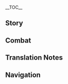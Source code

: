 {{CharacterTabs}}
{{LanguageTabs}}
__TOC__
==Story==
{{VO/Story
|character           = Arataki Itto
|language            = ja
|name                = 荒瀧一斗

|vo_01_01_title      = 初めまして…
|vo_01_01_subtitle   = Hello
|vo_01_01_file       = VO_{language}{character} Hello.ogg
|vo_01_01_tx         = 荒瀧派の親分として、俺様の名はすでに四方に知れ渡ってる。「荒瀧・唯我独尊・一斗」、「荒瀧・土俵鬼王・一斗」、「荒瀧・鬼族の誇り・一斗」、「荒瀧・オニカブトムシ剣闘士・一斗」、「荒瀧・札遊びの王・一斗」、「荒瀧・負けてもいいが負けを認めぬ漢の中の漢・一斗」…これらはすべて俺様の通り名だ。どれか好きなのを選んで呼んでくれて構わねぇぜ。遠慮すんな、ハッハッハッハッ。
|vo_01_01_rm         = Arataki-ha no oyabun toshite, ore-sama no na wa sude ni shihou ni shirewatatteru. "Arataki - Yuigadokuson - Itto", "Arataki - Dohyou Kiou - Itto", "Arataki - Onizoku no Hokori - Itto", "Arataki - Onikabutomushi Kentoushi - Itto", "Arataki - Fuda-asobi no Ou - Itto", "Arataki - Makete mo Ii ga Make wo Mitomenu Otoko no Naka no Otoko - Itto"... Korera wa subete ore-sama no toorina da. Dore ka suki na no wo yonde kurete kamawanee ze. Enryo sun na, hahhahhahha'.
|vo_02_01_title      = 世間話・登場
|vo_02_01_subtitle   = Chat: Itto's Here
|vo_02_01_file       = VO_{language}{character} Chat - Itto's Here.ogg
|vo_02_01_tx         = 荒瀧・天下第一・一斗、ここに参上！ガーッハッハッハッ…ゴホッゴホゴホッ…
|vo_02_01_rm         = Arataki - Tenka Daiichi - Itto, koko ni sanjou! Gaahhahhahha'... gohoggohogoho'...
|vo_02_02_title      = 世間話・菓子
|vo_02_02_subtitle   = Chat: Snacks
|vo_02_02_file       = VO_{language}{character} Chat - Snacks.ogg
|vo_02_02_tx         = 簡単に手にできるものに、意味なんざねぇ！俺様は菓子一つでさえモラを使わず、正々堂々と勝ち取ってくるのさ！
|vo_02_02_rm         = Kantan ni te ni dekiru mono ni, imi nanza nee! Ore-sama wa kashi hitotsu de sae Mora wo tsukawazu, seiseidoudou to kachitottekuru no sa!
|vo_02_03_title      = 世間話・虫相撲
|vo_02_03_subtitle   = Chat: Beetle Fighting
|vo_02_03_file       = VO_{language}{character} Chat - Beetle Fighting.ogg
|vo_02_03_tx         = 虫相撲をなめるんじゃねぇ！汗と涙の一騎打ちを乗り越え、自らを強くする…これぞ人生ってもんよ！
|vo_02_03_rm         = Mushizumou wo nameru n janee! Ase to namida no ikkiuchi wo norikoe, mizukara wo tsuyoku suru... Korezo jinsei tte mon yo!
|vo_03_01_title      = 雨の日…
|vo_03_01_subtitle   = When It Rains
|vo_03_01_file       = VO_{language}{character} When It Rains.ogg
|vo_03_01_tx         = 漢は傘なんかささねぇ…って、こりゃ大降りすぎんだろ！はやく、早く傘させ傘ッ！
|vo_03_01_rm         = Otoko wa kasa nanka sasanee... tte, korya ooburisugi ndaro! Hayaku, hayaku kasa sase kasa'!
|vo_03_02_title      = 雷の日…
|vo_03_02_subtitle   = When Thunder Strikes
|vo_03_02_file       = VO_{language}{character} When Thunder Strikes.ogg
|vo_03_02_tx         = おい！雷電将軍だな？聞け！俺様は屈服しねぇ！当てられるもんなら、当ててみろってんだ！
|vo_03_02_rm         = Oi! Raiden Shougun da na? Kike! Ore-sama wa kuppuku shinee! Aterareru mon nara, atete miro ttenda!
|vo_03_03_title      = 雪の日…
|vo_03_03_subtitle   = When It Snows
|vo_03_03_file       = VO_{language}{character} When It Snows.ogg
|vo_03_03_tx         = うっひょーい…雪転がしで遊ぼうぜ！お前じゃ俺様には勝てねぇけどな！ハ…ハクションッ！…ううっ…
|vo_03_03_rm         = Uhhyooi... Yuki-korogashi de asobou ze! Omae ja ore-sama ni wa katenee kedo na! Ha... Hakushon'! ...Uu'...
|vo_03_04_title      = 晴れの日…
|vo_03_04_subtitle   = When the Sun Is Out
|vo_03_04_file       = VO_{language}{character} When the Sun Is Out.ogg
|vo_03_04_tx         = 良い天気だ！こんな日は、秘蔵のオニカブトムシを特訓させねぇとな！
|vo_03_04_rm         = Ii tenki da! Konna hi wa, hizou no Onikabutomushi wo tokkun sasenee to na!
|vo_03_05_title      = 暴風の日…
|vo_03_05_subtitle   = When the Wind Is Blowing
|vo_03_05_file       = VO_{language}{character} When the Wind Is Blowing.ogg
|vo_03_05_tx         = どんなに風が強かろうと、髪型は乱れちゃならねぇ。これが漢の美学ってもんよ。
|vo_03_05_rm         = Donna ni kaze ga tsuyokarou to, kamigata wa midarecha naranee. Kore ga otoko no bigaku tte mon yo.
|vo_04_01_title      = おはよう…
|vo_04_01_subtitle   = Good Morning
|vo_04_01_file       = VO_{language}{character} Good Morning.ogg
|vo_04_01_tx         = よぉ！もうモラが尽きたんだが、今日は働きたくねぇんだ。どっか遊びに行かねぇか？
|vo_04_01_rm         = Yoo! Mou Mora ga tsukita nda ga, kyou wa hatarakitakunee nda. Dokka asobi ni ikanee ka?
|vo_04_02_title      = こんにちは…
|vo_04_02_subtitle   = Good Afternoon
|vo_04_02_file       = VO_{language}{character} Good Afternoon.ogg
|vo_04_02_tx         = メシを食い終わったらどこ行くんだ？花見坂はもう飽きたし…天領奉行に行くのも、あんまよくねぇな…だったら、離島に行ってみっか！
|vo_04_02_rm         = Meshi wo kuiowattara doko iku nda? Hanamizaka wa mou akita shi... Tenryou-bugyou ni iku no mo, anma yokunee na... Dattara, Ritou ni ittemikka!
|vo_04_03_title      = こんばんは…
|vo_04_03_subtitle   = Good Evening
|vo_04_03_file       = VO_{language}{character} Good Evening.ogg
|vo_04_03_tx         = シーッ！どこからか声が…？鬼だ！ガハハッ…驚いたか？
|vo_04_03_rm         = Shii'! Doko kara koe ga...? Oni da! Gahaha'... odoroita ka?
|vo_04_04_title      = おやすみ…
|vo_04_04_subtitle   = Good Night...
|vo_04_04_file       = VO_{language}{character} Good Night.ogg
|vo_04_04_tx         = 疲れたんなら寝ろ、無理はするな。俺様か？俺様は目を開けてても寝れるんだ、へへへへッ。
|vo_04_04_rm         = Tsukareta n nara nero, muri wa suru na. Ore-sama ka? Ore-sama wa me wo aketetemo nereru nda, hehehehe'.
|vo_06_01_title      = 荒瀧一斗自身について・まともな事
|vo_06_01_subtitle   = About Itto: Getting a Real Job
|vo_06_01_file       = VO_{language}{character} About Itto - Getting a Real Job.ogg
|vo_06_01_tx         = 俺様がまともな事をやってねぇって、あいつらが言ってたのか？ガッハハハッ！何言ってんだ！俺様は傾奇者だぜ、まともな事をやらねぇのが傾奇者の真髄、何か問題でもあんのか？コホンッ、悪い、少し高ぶっちまった…安心しろ、俺様は盗みも強盗もやらねぇ、生きていけなくなったら、臨時の仕事でもやってモラを稼ぐさ。荷運び、手紙配達、開業直後の客寄せ、日雇いでモラをくれるってんならなんでもいいぜ、ヘヘッ！
|vo_06_01_rm         = Ore-sama ga matomo na koto wo yattenee tte, aitsura ga itteta no ka? Gahhahaha'! Nani ittenda! Ore-sama wa kabukimono da ze, matomo na koto wo yaranee no ga kabukimono no shinzui, nanka mondai demo an no ka? Kohon', warui, sukoshi takabucchimatta... Anshin shiro, ore-sama wa nusumi mo goutou mo yaranee, ikiteikenaku nattara, rinji no shigoto demo yatte Mora wo kasegu sa. Nihakobi, tegami haitatsu, kaigyou chokugo no kyakuyose, hiyatoi de Mora wo kureru tten nara nandemo ii ze, hehe'!
|vo_06_02_title      = 荒瀧一斗自身について・鬼族
|vo_06_02_subtitle   = About Itto: Oni
|vo_06_02_file       = VO_{language}{character} About Itto - Oni.ogg
|vo_06_02_tx         = 人間と共に暮らせるこの良き時代を迎えるため、鬼族は数々のことを経験してきた。だが惜しいことに、今でも多くの人間が鬼族に対してわだかまりを抱えてる…ん？じゃあどうするかって？もちろん変えるんだよ！だが俺様は、わざとあいつらを喜ばせるようなことは絶対にしねぇ。俺様は俺様のやり方で、人間から尊重を勝ち取る！
|vo_06_02_rm         = Ningen to tomo ni kuraseru kono yoki jidai wo mukaeru tame, onizoku wa kazukazu no koto wo keiken shite kita. Daga oshii koto ni, ima demo ooku no ningen ga onizoku wo taishite wadakamari wo kakaeteru... N? Jaa dou suru ka tte? Mochiron kaeru nda yo! Daga ore-sama wa, wazato aitsura wo yorokobaseru you na koto wa zettai ni shinee. Ore-sama wa ore-sama no yarikata de, ningen kara sonchou wo kachitoru!
|vo_06_03_title      = 息が合うことについて…
|vo_06_03_subtitle   = About Us: Cooperation
|vo_06_03_file       = VO_{language}{character} About Us - Cooperation.ogg
|vo_06_03_tx         = おい、お前はいつも誰かのためにあっちこっち走り回ってるが、モラのためだけってわけじゃねぇんだろ？なら、お前もきっと義理堅いやつだ！ちょうどよかった、俺様は義理堅いやつと付き合うのが好きなんだ、俺たちは間違いなく息の合った兄弟になれるぜ！
|vo_06_03_rm         = Oi, omae wa itsumo dareka no tame ni acchikocchi hashirimawatteru ga, Mora no tame dake tte wake janee ndaro? Nara, omae mo kitto girigatai yatsu da! Choudo yokatta, ore-sama wa girigatai yatsu to tsukiau no ga suki nanda, ore-tachi wa machigai naku iki no atta kyoudai ni nareru ze!
|vo_06_04_title      = 評価について…
|vo_06_04_subtitle   = About Us: Response
|vo_06_04_file       = VO_{language}{character} About Us - Response.ogg
|vo_06_04_tx         = 実のところ、俺様はずっとお前のことを高く評価してる。だから当然、お前が荒瀧派に残るのを願ってるぜ！お前の称号だって考えておいたんだ、お前の名前に「天下第二」と付ければ、俺たちは「一、二と数えられる」双璧になる！ハハハッ！まあ…冗談はこれぐらいにして、お前にもっと重要な使命があるのは知ってる。だから…行けっ！お前のやりたい事を全うしろ！だが、これだけは覚えとけよ、荒瀧派はいつでも無条件でお前に応えるぜ！
|vo_06_04_rm         = Jitsu no tokoro, ore-sama wa zutto omae no koto wo takaku hyouka shiteru. Dakara touzen, omae ga Arataki-ha ni nokoru no wo negatteru ze! Omae no shougou datte kangaete oita nda, omae no namae ni "Tenka Daini" to tsukereba, ore-tachi wa "ichi, ni to kazoerareru" souheki ni naru! Hahaha'! Maa... joudan wa koregurai ni shite, omae ni motto juuyou na shimei ga aru no wa shitteru. Dakara... ike'! Omae no yaritai koto wo mattou shiro! Daga, kore dake wa oboetoke yo, Arataki-ha wa itsumo mujouken de omae ni kotaeru ze!
|vo_07_01_title      = 「神の目」について…
|vo_07_01_subtitle   = About the [[Vision]]
|vo_07_01_file       = VO_{language}{character} About the Vision.ogg
|vo_07_01_tx         = それは聞くな。そのことを話すとまた怒りがこみ上げてくる！人々が大切にしているものを奪い、挙句の果てに神の目を雑に飾るとは！幕府軍めぇ、なんて極悪非道なヤツらなんだ！普通、神の目の持ち主が強ければ強いほど、上の方にはめ込むはずだろ。だけど…いったい誰だ！俺様の神の目を一番下にはめ込んだのは！
|vo_07_01_rm         = Sore wa kiku na. Sono koto wo hanasu to mata ikari ga komiagete kuru! Hitobito no taisetsu ni shiteiru mono wo ubai, ageku no hate ni Kami no Me wo zatsu ni kazaru to wa! Bakufu-gun mee, nante gokuakuhidou na yatsura nanda! Futsuu, Kami no Me no mochinushi ga tsuyokereba tsuyoi hodo, ue no hou ni wa hamekomu hazu daro. Dakedo... Ittai dare da! Ore-sama no Kami no Me wo ichiban shita ni hamekonda no wa!
|vo_07_02_title      = シェアしたいこと・ヒナさん
|vo_07_02_subtitle   = Something to Share: Hina
|vo_07_02_file       = VO_{language}{character} Something to Share - Hina.ogg
|vo_07_02_tx         = 何か悩みがあるなら、『月刊閑事』の質問欄に投稿してみるといい。きっとヒナさんからの心温まる答えがもらえるはずだぜ！ああ…彼女のおかげで、俺様の魂はもう迷わずに済んでる…そうだ、俺様はヒナさんとの交流会にも申し込んでてな！本当に待ち遠しい。
|vo_07_02_rm         = Nani ka nayami ga aru nara, "Gekkan Kanji" no shitsumonran ni toukou shite miru to ii. Kitto Hina-san kara no kokoroatatamaru kotae ga moraeru hazu da ze! Aa... kanojo no okage de, ore-sama no tamashii wa mou mayowazu ni sunderu... Sou da, ore-sama wa Hina-san to no kouryuukai ni mo moushikondete na! Hontou ni machidooshii.
|vo_07_03_title      = シェアしたいこと・角
|vo_07_03_subtitle   = Something to Share: Horns
|vo_07_03_file       = VO_{language}{character} Something to Share - Horns.ogg
|vo_07_03_tx         = 俺様の頭にある角、ずっと見てると単調すぎやしねぇか？いっそ塗料で虹色にしてみよう。それからホタルを結びつけて、通りを華やかに歩く。くぅ～考えただけで、カッコよさがにじみ出てくるぜ！俺様はやっぱ天才だな、今すぐ野郎どもに準備させよう！
|vo_07_03_rm         = Ore-sama no atama ni aru tsuno, zutto miteru to tanchou sugi ya shinee ka? Isso toryou de nijiiro ni shite miyou. Sorekara hotaru wo musubitsukete, toori wo hanayaka ni aruku. Kuu~ kangaeta dake de, kakkoyosa ga nijimidetekuru ze!
|vo_07_04_title      = 興味のあること…
|vo_07_04_subtitle   = Interesting Things
|vo_07_04_file       = VO_{language}{character} Interesting Things.ogg
|vo_07_04_tx         = オニカブトムシを捕まえる唯一の秘訣はな&mdash;&mdash;目ん玉かっぴらいてよく見ることだ。特に雨風吹き荒れる日は、よく見ねぇとスミレウリをオニカブトムシと間違えちまうぜ！
|vo_07_04_rm         = Onikabutomushi wo tsukamaeru yuiitsu no hiketsu wa na{{lmdash}} Mendama kappiraite yoku miru koto da. Toku ni amekaze fukiareru ni wa, yoku minee to Sumireuri wo Onikabutomushi to machiegaechimau ze!
|vo_08_01_title      = トーマについて…
|vo_08_01_subtitle   = About [[Thoma]]
|vo_08_01_file       = VO_{language}{character} About Thoma.ogg
|vo_08_01_tx         = 野郎どもから聞いたんだが、百個目の神の眼をはめ込む目狩り儀式の主役はあいつらしいな？なんであいつには専用の儀式があるんだ？まさか、百個目の神の目は、それ以外の九十九個よりも凄いのか？いや待てよ、だったら百個目は俺様のはずだろ！
|vo_08_01_rm         = Yarou-domo kara kiita nda ga, hyakko-me no Kami no Me wo hamekomu Megari Gishiki no shuyaku wa aitsu rashii na. Nande aitsu ni wa sen'you no gishiki ga aru nda? Masaka, hyakko-me no Kami no Me wa, sore igai no kyuujuukyuuko yori mo sugoi no ka? Iya mate yo, dattara hyakko-me wa ore-sama no hazu daro!
|vo_08_02_title      = 神里綾人について…
|vo_08_02_subtitle   = About [[Kamisato Ayato]]
|vo_08_02_file       = VO_{language}{character} About Kamisato Ayato.ogg
|vo_08_02_tx         = ハッハッハッ、綾人の兄貴とは、もっと早くに会えてたらよかったと思ってるぜ！綾人の兄貴に「温厚な虫の闘志を再び燃やしてやる」ことが、俺様の生涯通すべき覚悟だと教えてもらった。もしそれがなかったら、俺様はたぶん七百八十回目の敗北時に、虫相撲をやめてたかもしれねぇ…フフッ、やっぱ男を理解できるのは男だけだぜ。俺様と綾人の兄貴の間に余計な言葉はいらねぇ、札遊びや虫相撲の時も、心が完全に通じ合ってたしな。
|vo_08_02_rm         = Hahhahha', Ayato no aniki to wa, motto hayaku ni aetetara yokatta to omotteru ze! Ayato no aniki ni "onkou na mushi no toushi wo futatabi moyashite yaru" koto ga, ore-sama no shougai toosu beki kakugo da to oshiete moratta. Moshi sore ga nakattara, ore-sama wa tabun nanahyaku-hachijukkai-me no haibokuji ni, mushizumou wo yameteta kamo shirenee... Fufu', yappa otoko wo rikai dekiru no wa otoko dake da ze. Ore-sama to Ayato no aniki no aida ni yokei na kotoba wa iranee, fuda-asobi ya mushizumou no toki mo, kokoro ga kanzen ni tsuujiatteta shi na.
|vo_08_03_title      = 宵宮について…
|vo_08_03_subtitle   = About [[Yoimiya]]
|vo_08_03_file       = VO_{language}{character} About Yoimiya.ogg
|vo_08_03_tx         = あいつ、自分が花火とおもちゃを作れるからって、色んな手段で子供たちの機嫌を取りやがって…ダメだ！あいつにだけ脚光を浴びせるわけにはいかねぇ！「ガキ大将」は俺様って決まってるんだ！お前も絶対俺様の味方に…なに？お前は子供じゃない？けっ、俺様に言わせりゃ、俺様より背が低いやつはみんな子供だっつうの！
|vo_08_03_rm         = Aitsu, jibun ga hanabi to omocha wo tsukureru kara tte, ironna shudan de kodomo-tachi no kigen wo toriyagatte... Dame da! Aitsu ni dake wa kyakkou wo abiseru wake ni wa ikanee! "Gaki-taishou" wa ore-sama tte kimatteru nda! Omae mo zettai ore-sama no mikata ni... Nani? Omae wa kodomo janai? Ke', ore-sama ni iwaserya, ore-sama yori se ga hikui yatsu wa minna kodomo da ttsuu no!
|vo_08_04_title      = 楓原万葉について…
|vo_08_04_subtitle   = About [[Kaedehara Kazuha]]
|vo_08_04_file       = VO_{language}{character} About Kaedehara Kazuha.ogg
|vo_08_04_tx         = 聞いた話だが、お前が天守閣から逃げた時、あいつが「無想の一太刀」を受け止めたんだよな？カッコイイぜ！いったいどうやってやったんだろうな。考えてもみろよ、あいつは没落した武家、俺様は没落した鬼族…ある意味、俺様はあいつと同じだ！ガハハッ、だったら、次の一太刀は、俺様がお前の代わりに受け止めてやる！
|vo_08_04_rm         = Kiita hanashi daga, omae ga Tenshukaku kara nigeta toki, aitsu ga "Musou no Hitotachi" wo uketometa nda yo na? Kakkoii ze! Ittai dou yatteyatta ndarou na. Kangaete mo miro yo, aitsu wa botsuraku shita buke, ore-sama wa botsuraku shita onizoku... Aru imi, ore-sama wa aitsu to onaji da! Gahaha', dattara, tsugi no hitotachi wa, ore-sama ga omae no kawari ni uketomete yaru!
|vo_08_05_title      = 雷電将軍について…
|vo_08_05_subtitle   = About the [[Raiden Shogun]]
|vo_08_05_file       = VO_{language}{character} About the Raiden Shogun.ogg
|vo_08_05_tx         = 将軍が目狩り令を行ってた時、俺様を制圧するためにご自慢の天狗まで動員させてた。つまり、俺様は将軍が頭を抱えるほどの相手だってことだろ？だが、目狩り令を廃止するって決めたんなら、まだ救いようがないわけじゃねぇ。今回の教訓を活かして、もうこんなこと二度としなければそれでいい。じゃねぇと、もっと頭を抱えさせてやるぜ、へへっ。
|vo_08_05_rm         = Shougun ga Megari-rei wo okonatteta toki, ore-sama wo seiatsu suru tame ni gojiman no tengu made douin saseteta. Tsumari, ore-sama wa Shougun ga atama wo kakaeru hodo no aite da tte koto daro? Daga, Megari-rei wo haishi suru tte kimeta n nara, mada sukuiyou ga nai wake janee. Konkai no kyoukun wo ikashite, mou konna koto nido to shinakereba sore de ii. Janee to, motto atama wo kakaesasete yaru ze, hehe'.
|vo_08_06_title      = 狐耳の女性について…
|vo_08_06_subtitle   = About the [[Yae Miko|Lady with Fox Ears]]
|vo_08_06_file       = VO_{language}{character} About the Lady with Fox Ears.ogg
|vo_08_06_tx         = あのきつねラーメンの勝負は俺様が勝った！たとえ油揚げが入ってても、この俺様に勝てると思うなよ！まあ、あの後…一ヶ月ぐらい寝込んじまったが、勝者の栄誉は守れた！だがあいつはどうだ、三十二杯のラーメン代を支払うという屈辱を背負うはめになった！ハーッハッハッハッハッ！
|vo_08_06_rm         = Ano Kitsune Raamen no shoubu wa ore-sama ga katta! Tatoe abura-age ga haittete mo, kono ore-sama ni kateru to omou na yo! Maa, ano ato... ikkagetsu gurai nekonjimatta ga, shousha no eiyo wo mamoreta! Daga aitsu wa dou da, sanjuuni-hai no raamen wo shiharau to iu kutsujoku wo seou hame ni natta! Haahhahhahhahha'!
|vo_08_07_title      = 九条裟羅について…
|vo_08_07_subtitle   = About [[Kujou Sara]]
|vo_08_07_file       = VO_{language}{character} About Kujou Sara.ogg
|vo_08_07_tx         = 目狩り令の時、確かにあいつに負けた。けっ、別に恥ずかしくはねぇ、負けたら正々堂々と投降する、間違ったことをやったらおとなしく責められる、それでこそ真の漢ってもんだ！逆にあいつはどうだ、天狗のくせに俺様の復讐の申し出に応じねぇ！十字路で相撲をやるのがそんなに怖いのか？これ以上応じる気がなけりゃ、「九条天狗」じゃなく「九条亀」って呼んでやる！
|vo_08_07_rm         = Megari-rei no toki, tashika ni aitsu ni maketa. Ke', betsu ni hazukashiku wa nee, maketara seiseidoudou to toukou suru, machigatta koto wo yattara otonashiku semerareru, sore de koso shin no otoko tte mon da! Gyaku ni aitsu wa dou da, tengu no kuse ni ore-sama no fukushuu no moushide ni oujinee! Juujiro de sumou wo yaru no ga sonna ni kowai no ka? Kore ijou oujiru ki ga nakerya, "Kujou Tengu" ja naku "Kujou-game" tte yonde yaru!
|vo_08_08_title      = ゴローについて…
|vo_08_08_subtitle   = About [[Gorou]]
|vo_08_08_file       = VO_{language}{character} About Gorou.ogg
|vo_08_08_tx         = おお、抵抗軍のわんこ大将か、体付きは小せぇが肝が据わってて悪くねぇ！それに、あいつの体からは心温まる親しみを感じる…おかしいな、会ったことはほとんどないんだが…
|vo_08_08_rm         = Oo, Teikou-gun no wanko taishou ka, karadatsuki wa chiisee ga kimo ga suwattete warukunee! Soreni, aitsu no karada kara kokoroatatamaru shitashimi wo kanjiru... Okashii na, atta koto wa hotondo nai nda ga...
|vo_08_09_title      = 久岐忍について…
|vo_08_09_subtitle   = About [[Kuki Shinobu]]
|vo_08_09_file       = VO_{language}{character} About Kuki Shinobu.ogg
|vo_08_09_tx         = 荒瀧派の仲間たちはみんな俺様の意志に従うが、唯一この忍ってやつはいつも俺様の真逆をいくんだ！俺様が一生懸命勝ち取ってきた戦利品も、一個ずつ元の場所に返しに行く…まあいい、毎回俺様を牢獄から出してくれるし、俺たちの後片付けもしてくれる。このことは忘れよう！あいつを怒らせちまったら、いい暮らしもできなくなるからな…
|vo_08_09_rm         = Arataki-ha no nakama-tachi wa minna ore-sama no ishi ni shitagau ga, yuiitsu kono Shinobu tte yatsu wa itsumo ore-sama no magyaku wo iku nda! Ore-sama ga isshoukenmei kachitottekita senrihin mo, ikkozutsu moto no basho ni kaeshi ni iku... Maa ii, maikai ore-sama wo rougoku kara dashite kureru shi, ore-tachi no atokatadzuke mo shite kureru. Kono koto wa wasureyou! Aitsu wo okorasechimattara, ii kurashi mo dekinaku naru kara na...
|vo_08_10_title      = 早柚について…
|vo_08_10_subtitle   = About [[Sayu]]
|vo_08_10_file       = VO_{language}{character} About Sayu.ogg
|vo_08_10_tx         = 気付いてない時に頭を撫でただけなのに、あれから会う度に俺様に飛びかかって殴ってきやがる。ガッハハ、まったく仕方のないやつだ。あんなに可愛い狸、誰だって頭を撫でたくなるだろう？あっ、そうだった…狸って呼んでも殴られるんだったな！でも、なんでだ…狸だろあれ？
|vo_08_10_rm         = Kidzuitenai toki ni atama wo nadeta dake na no ni, arekara au tabi ni ore-sama ni tobikakatte naguttekiyagaru. Gahhaha, mattaku shikata no nai yatsu da. Anna ni kawaii tanuki, dare datte atama wo nadetaku naru darou? A', sou datta... Tanuki tte yonde mo nagurareru ndatta na! Demo, nande da... tanuki daro are?
|vo_09_01_title      = 荒瀧一斗を知る・1
|vo_09_01_subtitle   = More About Itto: I
|vo_09_01_file       = VO_{language}{character} More About Itto - 01.ogg
|vo_09_01_tx         = お前はきっと、なんで俺様が虫相撲と札遊びしかできないのに、荒瀧派の親分の座につけてるか気になるんだろ？フフフフッ、確かに、それしきのことだけじゃあ人の上に立つのは無理だ。いい機会だ、お前に教えてやろう！俺様は、逆立ちでラーメンが食えて、鼻で口琴が吹けて、髪でハエが叩けるんだ。どうだ、これで疑問は吹っ飛んだだろ？
|vo_09_01_rm         = Omae wa kitto, nande ore-sama ga mushizumou to fuda-asobi shika dekinai no ni, Arataki-ha no oyabun no za ni tsuketeru ka ki ni naru ndaro? Fufufufu', tashika ni, soreshiki no koto dake jaa hito no ue ni tatsu no wa muri da. Ii kikai da, omae ni oshiete yarou! Ore-sama wa, sakadachi de raamen ga kuete, hana de koukin ga fukete, kami de hae ga tatakeru nda. Dou da, kore de gimon wa futtonda daro?
|vo_09_02_title      = 荒瀧一斗を知る・2
|vo_09_02_subtitle   = More About Itto: II
|vo_09_02_file       = VO_{language}{character} More About Itto - 02.ogg
|vo_09_02_tx         = 稲妻人は毎度、祭りや引っ越し、病気になった時に豆を撒く。「鬼は外、福は内」って言いながらな…もう耳にたこができるほど聞いたぜ。しかも豆がしょっちゅう外に飛んでくるもんだから、俺様のアレルギーが…クソッ！俺様は必ず鬼族のために、鬼が何もやってないことを証明してやる！何かにつけて鬼退治とか魔退治なんて…そんなのやるもんじゃねぇ…
|vo_09_02_rm         = Inazuma-jin wa maido, matsuri ya hikkoshi, byouki ni natta toki ni mame wo maku. "Oni wa soto, fuku wa uchi" tte iinagara na... Mou mimi ni tako ga dekiru hodo kiita ze. Shikamo mame ga shocchuu soto ni tondekuru mon dakara, ore-sama no arerugii ga... Kuso'! Ore-sama wa kanarazu onizoku no tame ni, oni ga nani mo yattenai koto wo shoumei shite yaru! Nani ka ni tsukete onitaiji toka mataiji nante... Sonna no yaru mon janee...
|vo_09_03_title      = 荒瀧一斗を知る・3
|vo_09_03_subtitle   = More About Itto: III
|vo_09_03_file       = VO_{language}{character} More About Itto - 03.ogg
|vo_09_03_tx         = 人間の鬼族に対する偏見をなくすため、仲間たちに俺様の優しそうな姿を写真機で撮ってもらって、稲妻城の掲示板に貼ったんだ。そしたら誰かが写真に落書きしやがった！しかも天領奉行のバカども、民衆の混乱を引き起こすから治安に悪いとか言いやがる。社奉行からも風紀を乱すと言われ、勘定奉行の犬には広告営業税を取られるとかなんとか…チクショー…分からず屋どもめ！
|vo_09_03_rm         = Ningen no onizoku ni taisuru henken wo nakusu tame, nakama-tachi ni ore-sama no yasashisou na sugata wo shashinki de totte moratte, Inazuma-jou no keijiban ni hatta nda. Soshitara dareka ga shashin ni rakugaki shiyagatta! Shikamo Tenryou-bugyou no baka-domo, minshuu no konran wo hikiokosu kara chian ni warui toka iiyagaru. Sha-bugyou kara mo fuuki wo midasu to iware, Kanjou-bugyou no inu ni wa koukoku eigyouzei wo torareru toka nantoka... Chikushoo... Wakarazuya-domo me!
|vo_09_04_title      = 荒瀧一斗を知る・4
|vo_09_04_subtitle   = More About Itto: IV
|vo_09_04_file       = VO_{language}{character} More About Itto - 04.ogg
|vo_09_04_tx         = 不幸な経験をした人を抱きとめ、理解する。これが俺たち荒瀧派の「誇り」だ。外のやつらはいつも怪人と言うが、そんなのは無視しろ。俺様からすりゃ、あいつらは一人一人俺様の大事な家族だ！ハハッ、あいつらもみんな俺様と同じ考えさ、どんなことがあっても荒瀧派と共に苦楽を共にしていくだろう。
|vo_09_04_rm         = Fukou na keiken wo shita hito wo dakitome, rikai suru. Kore ga ore-tachi Arataki-ha no "hokori" da. Soto no yatsura wa itsumo kaijin to iu ga, sonna no wa mushi shiro. Ore-sama kara surya, aitsura wa hitori-hitori ore-sama no daiji na kazoku da! Haha', aitsura mo minna ore-sama to onaji kangae sa, donna koto ga atte mo Arataki-ha to tomo ni kuraku wo tomo ni shiteiku darou.
|vo_09_05_title      = 荒瀧一斗を知る・5
|vo_09_05_subtitle   = More About Itto: V
|vo_09_05_file       = VO_{language}{character} More About Itto - 05.ogg
|vo_09_05_tx         = 俺様は青鬼の「自己犠牲と引き換えに赤鬼を存続させる」行為を尊敬してる。だが、彼らの理念に賛同することはできねぇ！「より良く生きていく」ことは…決して同族の犠牲と引き換えに成り立つことなんかじゃねぇ、「共により良く生きていく」ことこそ大事なんだ！勝手に犠牲になって…勝手にかっこつけるなんて…くっ…まあ、過去はもう変えられねぇ。だが、今後この俺様、荒瀧一斗の目が届く限り、誰かが己を犠牲にすることなんざ許さねぇ！お前たちの前には、この俺様がいる！
|vo_09_05_rm         = Ore-sama wa Ao Oni no "jikogisei to hikikae ni Aka Oni wo sonzoku saseru" koui wo sonkei shiteru. Daga, karera no rinen ni sandou suru koto wa dekinee! "Yori yoku ikiteiku" koto wa... kesshite douzoku no gisei to hikikae ni naritatsu koto nanka janee, "tomo ni yori yoku ikiteiku" koto koso daiji nanda! Katte ni gisei ni natte... katte ni kakkotsukeru nante... ku'... Maa, kako wa mou kaerenee. Daga, kongo kono ore-sama, Arataki Itto no me ga todoku kagiri, dareka ga onore wo gisei ni suru koto nanza yurusanee! Omae-tachi no mae ni wa, kono ore-sama ga iru!
|vo_10_01_title      = 荒瀧一斗の趣味…
|vo_10_01_subtitle   = Itto's Hobbies
|vo_10_01_file       = VO_{language}{character} Hobbies.ogg
|vo_10_01_tx         = 虫相撲、札遊び、こま、けん玉、かくれんぼ…お前が知ってる遊びも知らない遊びも、俺様は全部できるぜ！どうだ？何で勝負する？全戦全敗の準備でもしておけよ！ガッハッハッハッ！
|vo_10_01_rm         = Mushizumou, fuda-asobi, koma, kendama, kakurenbo... Omae ga shitteru asobi mo shiranai asobi mo, ore-sama wa zenbu dekiru ze! Dou da? Nani de shoubu suru? Zensenzenpai no junbi demo shiteoke yo! Gahhahhahha'!
|vo_10_02_title      = 荒瀧一斗の悩み…
|vo_10_02_subtitle   = Itto's Troubles
|vo_10_02_file       = VO_{language}{character} Troubles.ogg
|vo_10_02_tx         = 「鬼婆婆」は鬼じゃねぇ、あの人は世界で一番俺様によくしてくれる人間だ！ただ、俺様を引き取ってから鬼婆婆って呼ばれるようになっちまった。俺様は別に他人からどう見られようと気にしねぇ、だが…俺様のせいであの人が何か言われる姿は見たくねぇ…
|vo_10_02_rm         = "Oni-baba" wa oni janee, ano hito wa sekai de ichiban ore-sama ni yoku shite kureru ningen da! Tada, ore-sama wo hikitotte kara Oni-baba tte yobareru you ni nacchimatta. Ore-sama wa betsu ni tanin kara dou mirareru you to ki ni shinee, daga... Ore-sama no sei de ano hito ga nan ka iwareru sugata wa mitakunee...
|vo_10_03_title      = 好きな食べ物…
|vo_10_03_subtitle   = Favorite Food
|vo_10_03_file       = VO_{language}{character} Favorite Food.ogg
|vo_10_03_tx         = 棒付き飴は上から下までぜんぶお宝だぜ。飴の美味しさはもちろん、棒を口に咥えてもカッコイイ。自由奔放な気質が出るからな。ほら、お前も試してみろよ。
|vo_10_03_rm         = Boutsuki-ame wa ue kara shita made zenbu otakara da ze. Ame no oishisa wa mochiron, bou wo kuchi ni kuwaete mo kakkoii. Jiyuuhonpou na kishitsu ga deru kara na. Hora, omae mo tameshite miro yo.
|vo_10_04_title      = 嫌いな食べ物…
|vo_10_04_subtitle   = Least Favorite Food
|vo_10_04_file       = VO_{language}{character} Least Favorite Food.ogg
|vo_10_04_tx         = 俺様は鬼だぞ鬼！嫌いなもんはもちろん豆だ！黄色いのも緑色のも全部だめだ。食べるどころか、触れただけでアレルギー反応が出る！だから、豆を撒く悪いしきたりは早く根絶してくれ！
|vo_10_04_rm         = Ore-sama wa oni da zo oni! Kirai na mon wa mochiron mame da! Kiiroi no mo midoriiro no mo zenbu dame da. Taberu dokoro ka, fureta dake de arerugii hannou ga deru! Dakara, mame wo maku warui shikitari wa hayaku konzetsu shite kure!

<!-- Receiving a Gift -->
|vo_11_01_title      = 贈り物を受け取る・1
|vo_11_01_subtitle   = Receiving a Gift: I
|vo_11_01_file       = VO_{language}{character} Receiving a Gift - 01.ogg
|vo_11_01_tx         = がーっはっはっはっ&mdash;&mdash;こんな美味いメシ食ったのは、実に三年ぶりだぜ！
|vo_11_01_rm         = Gaahhahhahha'{{lmdash}} Konna umai meshi kutta no wa, jitsu ni sannen-buri da ze!
|vo_11_02_title      = 贈り物を受け取る・2
|vo_11_02_subtitle   = Receiving a Gift: II
|vo_11_02_file       = VO_{language}{character} Receiving a Gift - 02.ogg
|vo_11_02_tx         = ふぅ～！この俺様のためにお前が尽くしてくれたこと、ちゃんと覚えとくぜ。
|vo_11_02_rm         = Fuu~! Kono ore-sama no tame ni omae ga tsukushite kureta koto, chanto oboetoku ze.
|vo_11_03_title      = 贈り物を受け取る・3
|vo_11_03_subtitle   = Receiving a Gift: III
|vo_11_03_file       = VO_{language}{character} Receiving a Gift - 03.ogg
|vo_11_03_tx         = おい、お前…まさか…この俺様に…ど、毒を！？ぅぐ…
|vo_11_03_rm         = Oi, omae... Masaka... Kono ore-sama ni... do, doku wo!? Ugu....
|vo_12_01_title      = 誕生日…
|vo_12_01_subtitle   = Birthday
|vo_12_01_file       = VO_{language}{character} Birthday.ogg
|vo_12_01_tx         = 今日は重要な日だ、このためにわざわざ仲間たちには外に出てもらったんだ、じゃないと贔屓してるって言われちまう。ほら、見ろよ！俺様がお前のために用意した誕生日の贈りもんだ、どれも上等なものだぜ！三日三晩かけてやっと捕まえた特級のオニカブトムシ、三百回の勝負を経て勝ち取った限定の札、それから俺様直々の誕生日の歌だ&mdash;&mdash;コホンッ…ハッピーバースデートゥーユー…ハッピーバースデートゥーユー…
|vo_12_01_rm         = Kyou wa juuyou na hi da, kono tame ni wazawaza nakamatachi ni wa soto ni dete moratta nda, janai to hiiki shiteru tte iwarechimau. Hora, miro yo! Ore-sama ga omae no tame ni youi shita tanjoubi no okurimon da, dore mo joutou na mono da ze! Mikka miban kakete yatto tsukamaeta tokkyuu no Onikabutomushi, sanbyakkai no shoubu wo hete kachitotta gentei no fuda, sore kara ore-sama jikijiki no tanjoubi no uta da{{lmdash}} Kohon'... Happii Baasudee tuu yuu... Happi Baasudee tuu yuu...
|vo_13_01_title      = 突破した感想・起
|vo_13_01_subtitle   = Feelings About Ascension: Intro
|vo_13_01_file       = VO_{language}{character} Feelings About Ascension -  01.ogg
|vo_13_01_tx         = おお…これだこれ！力がより強くなった！
|vo_13_01_rm         = Oo... kore da kore! Chikara ga yori tsuyoku natta!
|vo_13_02_title      = 突破した感想・承
|vo_13_02_subtitle   = Feelings About Ascension: Building Up
|vo_13_02_file       = VO_{language}{character} Feelings About Ascension -  02.ogg
|vo_13_02_tx         = すげぇー力が湧いてくる…これで勝率も上がるってもんだ！
|vo_13_02_rm         = Sugee chikara ga waitekuru... Kore de shouritsu mo agaru tte mon da!
|vo_13_03_title      = 突破した感想・転
|vo_13_03_subtitle   = Feelings About Ascension: Climax
|vo_13_03_file       = VO_{language}{character} Feelings About Ascension -  03.ogg
|vo_13_03_tx         = この力、パンチ一つで岩を砕けるんじゃねぇか？
|vo_13_03_rm         = Kono chikara, panchi hitotsu de iwa wo kudakerun janee ka?
|vo_13_04_title      = 突破した感想・結
|vo_13_04_subtitle   = Feelings About Ascension: Conclusion
|vo_13_04_file       = VO_{language}{character} Feelings About Ascension -  04.ogg
|vo_13_04_tx         = これで、俺様は名実ともに「荒瀧・天下第一・一斗」になったわけだ！お前がしてくれたこと、俺様は忘れねぇぜ。今後は、俺様がお前を守ってやる。
|vo_13_04_rm         = Kore de, ore-sama wa meijitsu tomo ni "Arataki - Tenka Daiichi - Itto" ni natta wake da! Omae ga shite kureta koto, ore-sama wa wasurenee ze. Kongo wa, ore-sama ga omae wo mamotte yaru.
}}

==Combat==
{{Combat VO
|character           = Arataki Itto
|language            = ja

<!-- Elemental Skill -->
|skill_1_tx          = 岩闘牛！
|skill_1_rm          = Gantougyuu!
|skill_2_tx          = 砕きやがれ！
|skill_2_rm          = Kudakiyagare!
|skill_3_tx          = お前の出番だぜ！
|skill_3_rm          = Omae no deban da ze!

<!-- Elemental Burst -->
|burst_1_tx          = 鬼王のお通りだ！
|burst_1_rm          = Kiou no otoori da!
|burst_2_tx          = 鬼の狂喜乱舞！
|burst_2_rm          = Oni no kyoukiranbu!
|burst_3_tx          = 俺様に任せろ！
|burst_3_rm          = Ore-sama ni makasero!

<!-- Sprint Start -->
|sprint-s_1_tx       = 追いつけまい！
|sprint-s_1_rm       = Oitsukemai!
|sprint-s_2_file     = Sprint Start 02,Sprint Start 03

<!-- Sprint End -->

<!-- Deploying Wind Glider -->
|glider_1_file       = Deploying Wind Glider 03
|glider_1_actual_tx  = ほらよ！
|glider_1_actual_rm  = Hora yo!
|glider_2_file       = Deploying Wind Glider 01, Deploying Wind Glider 02

<!-- Opening Treasure Chest -->
|chest_1_tx          = 何か新しいもんでもあったか？
|chest_1_rm          = Nan ka atarashii mon demo atta ka?
|chest_2_tx          = やっぱ俺様は運がいいぜ！
|chest_2_rm          = Yappa ore-sama wa un ga ii ze!
|chest_3_tx          = これで3日は働かずに済むんじゃねぇか？
|chest_3_rm          = Kore de mikka wa hatarakazu ni sumun janee ka?

<!-- Low HP -->
|low-hp_1_tx         = 鬼族をなめるなよ！
|low-hp_1_rm         = Onizoku wo nameru na yo!
|low-hp_2_tx         = 俺様が負けを認めるとでも？
|low-hp_2_rm         = Ore-sama ga make wo mitomeru to demo?
|low-hp_3_tx         = これしきの傷、放っておけ！
|low-hp_3_rm         = Koreshiki no kizu, hotteoke!

<!-- Ally at Low HP -->
|ally-low-hp_1_tx    = 俺様の後ろにいな！
|ally-low-hp_1_rm    = Ore-sama no ushiro ni ina!
|ally-low-hp_2_tx    = お前が倒れるなんざ許さねぇ！
|ally-low-hp_2_rm    = Omae ga taoreru nanza yurusanee!

<!-- Fallen -->
|fallen_1_tx         = 復讐の闘争は、まだ終わってねぇぞ…
|fallen_1_rm         = Fukushuu no tousou wa, mada owattenee zo...
|fallen_2_tx         = 倒れる時は…かっこよくねぇと…
|fallen_2_rm         = Taoreru toki wa... kakkoyokunee to...
|fallen_3_tx         = 野郎どもの期待を…裏切っちまった…
|fallen_3_rm         = Yarou-domo no kitai wo... uragicchimatta...

<!-- Light Hit Taken -->
|hit-l_1_tx          = やるじゃねぇか！
|hit-l_1_rm          = Yaru janee ka!
|hit-l_2_tx          = もっと力を入れてみろ！
|hit-l_2_rm          = Motto chikara wo irete miro!
|hit-l_3_file        = Light Hit Taken 03,Light Hit Taken 04,Light Hit Taken 05,Light Hit Taken 06

<!-- Heavy Hit Taken -->
|hit-h_1_tx          = おい、力入れすぎだろ！
|hit-h_1_rm          = Oi, chikara iresugi daro!
|hit-h_2_tx          = 奇襲なんざかっこわりぃぞ！
|hit-h_2_rm          = Kishuu nanza kakkowarii zo!
|hit-h_3_file        = Heavy Hit Taken 03,Heavy Hit Taken 04,Heavy Hit Taken 05,Heavy Hit Taken 06

<!-- Joining Party -->
|join_1_tx           = 俺様のために道を空けな！
|join_1_rm           = Ore-sama no tame ni michi wo akena!
|join_2_tx           = 救世主様が来てやったぜ！
|join_2_rm           = Kyuuseishu-sama ga kiteyatta ze!
|join_3_tx           = これしきのこと、俺様が解決してやる！
|join_3_rm           = Koreshiki no koto, ore-sama ga kaiketsu shite yaru!

<!-- Character Idles -->
|idle_1_file         = Standby 02

<!-- Light Attack -->
|atk-l_1_file        = Light Attack 01,Light Attack 02,Light Attack 03,Light Attack 04,Light Attack 05,Light Attack 06,Light Attack 07

<!-- Mid Attack -->
|atk-m_1_file        = Mid Attack 01,Mid Attack 02,Mid Attack 03

<!-- Heavy Attack -->
|atk-h_1_file        = Heavy Attack 01,Heavy Attack 02,Heavy Attack 03

<!-- Climbing -->
|climb_1_file        = Climbing 01,Climbing 02,Climbing 03,Climbing 04,Climbing 05

<!-- Climbing Breath -->
|climb-b_1_file      = Climbing Breath 01,Climbing Breath 02,Climbing Breath 03
<!-- Jumping -->
|jump_1_file         = Jumping 01,Jumping 02,Jumping 03,Jumping 04,Jumping 05
}}

==Translation Notes==
{{Reflist|group=TN •}}

==Navigation==
{{Character Navbox|VO-JA}}